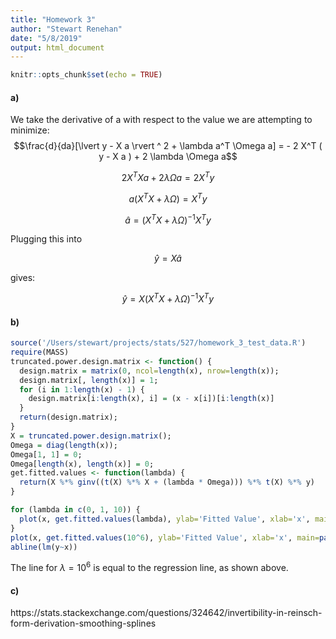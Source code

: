 ```yaml
---
title: "Homework 3"
author: "Stewart Renehan"
date: "5/8/2019"
output: html_document
---
```


```r
knitr::opts_chunk$set(echo = TRUE)
```

#### a)
We take the derivative of a with respect to the value we are attempting to minimize:
$$\frac{d}{da}[\lvert y - X a \rvert ^ 2 + \lambda a^T \Omega a] = - 2 X^T ( y - X a ) + 2 \lambda \Omega a$$

$$2 X^T X a + 2 \lambda \Omega a = 2 X^T y$$

$$a (X^T X + \lambda \Omega) = X^T y$$

$$\hat{a} = (X^T X + \lambda \Omega)^{-1} X^T y$$

Plugging this into

$$\hat{y} = X\hat{a}$$

gives:

$$\hat{y} = X (X^T X + \lambda \Omega)^{-1} X^T y $$


#### b)

```r
source('/Users/stewart/projects/stats/527/homework_3_test_data.R')
require(MASS)
truncated.power.design.matrix <- function() {
  design.matrix = matrix(0, ncol=length(x), nrow=length(x));
  design.matrix[, length(x)] = 1;
  for (i in 1:length(x) - 1) {
    design.matrix[i:length(x), i] = (x - x[i])[i:length(x)]
  }
  return(design.matrix);
}
X = truncated.power.design.matrix();
Omega = diag(length(x));
Omega[1, 1] = 0;
Omega[length(x), length(x)] = 0;
get.fitted.values <- function(lambda) {
  return(X %*% ginv((t(X) %*% X + (lambda * Omega))) %*% t(X) %*% y)
}

for (lambda in c(0, 1, 10)) {
  plot(x, get.fitted.values(lambda), ylab='Fitted Value', xlab='x', main=paste0('Fitted Values for Lambda = ', lambda))
}
plot(x, get.fitted.values(10^6), ylab='Fitted Value', xlab='x', main=paste0('Fitted Values for Lambda = ', lambda))
abline(lm(y~x))
```


The line for $\lambda = 10^6$ is equal to the regression line, as shown above.

#### c)
https://stats.stackexchange.com/questions/324642/invertibility-in-reinsch-form-derivation-smoothing-splines
